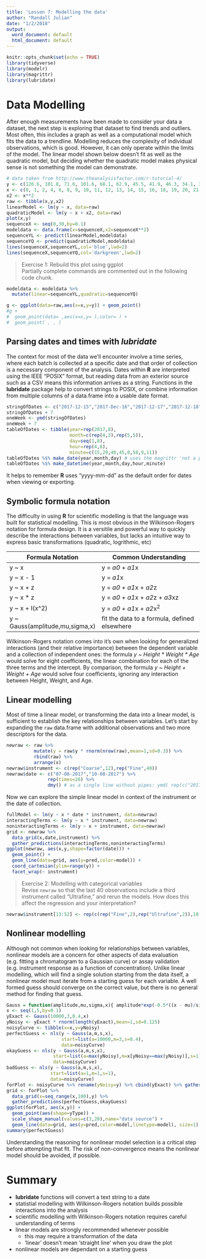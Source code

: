 ```yaml
---
title: 'Lesson 7: Modelling the data'
author: "Randall Julian"
date: "1/2/2018"
output:
  word_document: default
  html_document: default
---
```


```r
knitr::opts_chunk$set(echo = TRUE)
library(tidyverse)
library(modelr)
library(magrittr)
library(lubridate)
```

# Data Modelling
After enough measurements have been made to consider your data a dataset, the next step is exploring that dataset to find trends and outliers. Most often, this includes a graph as well as a computational model which fits the data to a trendline. Modelling reduces the complexity of individual observations, which is good. However, it can only operate within the limits of the model. The linear model shown below doesn't fit as well as the quadratic model, but deciding whether the quadratic model makes physical sense is not something the model can demonstrate.
```r
# data taken from http://www.theanalysisfactor.com/r-tutorial-4/
y <- c(126.6, 101.8, 71.6, 101.6, 68.1, 62.9, 45.5, 41.9, 46.3, 34.1, 38.2, 41.7, 24.7, 41.5, 36.6, 19.6, 22.8, 29.6, 23.5, 15.3, 13.4, 26.8, 9.8, 18.8, 25.9, 19.3)
x <- c(0, 1, 2, 4, 6, 8, 9, 10, 11, 12, 13, 14, 15, 16, 18, 19, 20, 21, 22, 24, 25, 26, 27, 28, 29, 30)
x2 <- x**2
raw <- tibble(x,y,x2)
linearModel <- lm(y ~ x, data=raw)
quadraticModel <- lm(y ~ x + x2, data=raw)
plot(x,y)
sequenceX <- seq(0,30,by=0.1)
modeldata <- data.frame(x=sequenceX,x2=sequenceX**2)
sequenceYL <- predict(linearModel,modeldata)
sequenceYQ <- predict(quadraticModel,modeldata)
lines(sequenceX,sequenceYL,col='blue',lwd=2)
lines(sequenceX,sequenceYQ,col='darkgreen',lwd=2)
```

> Exercise 1: Rebuild this plot using ggplot  
Partially complete commands are commented out in the following code chunk.

```r
modeldata <- modeldata %>%
  mutate(linear=sequenceYL,quadratic=sequenceYQ)

g <- ggplot(data=raw,aes(x=x,y=y)) + geom_point()
#g + 
#  geom_point(data= ,aes(x=x,y= ),color= ) +
#  geom_point( , , )
```

## Parsing dates and times with *lubridate*
The context for most of the data we'll encounter involve a time series, where each batch is collected at a specific date and that order of collection is a necessary component of the analysis. Dates within **R** are interpreted using the IEEE "POSIX" format, but reading data from an exterior source such as a CSV means this information arrives as a string. Functions in the **lubridate** package help to convert strings to POSIX, or combine information from multiple columns of a data.frame into a usable date format. 
```r
stringOfDates <- c("2017-12-15","2017-Dec-16","2017-12-17","2017-12-18","2017-12-19","2017-12-20","2017-12-21")
stringOfDates + 7 
oneWeek <- ymd(stringOfDates)
oneWeek + 7
tableOfDates <- tibble(year=rep(2017,8),
                       month=c(rep(4,3),rep(5,5)),
                       day=seq(1,8),
                       hour=rep(4,8),
                       minute=c(15,29,40,45,0,58,9,11))
tableOfDates %$% make_date(year,month,day) # uses the magrittr 'not a pipe' operator
tableOfDates %$% make_datetime(year,month,day,hour,minute)
```
It helps to remember **R** uses "yyyy-mm-dd" as the default order for dates when viewing or exporting.

## Symbolic formula notation
The difficulty in using **R** for scientific modelling is that the language was built for statistical modelling. This is most obvious in the Wilkinson-Rogers notation for formula design. It is a versitile and powerful way to quickly describe the interactions between variables, but lacks an intuitive way to express basic transformations (quadratic, logrithmic, etc)

Formula Notation  | Common Understanding
---------------- | --------------------
y ~ x | y = *a0* + *a1*x
y ~ x - 1 | y = *a1*x
y ~ x + z | y = *a0* + *a1*x + *a2*z
y ~ x * z | y = *a0* + *a1*x + *a2*z + *a3*xz
y ~ x + I(x^2) | y = *a0* + *a1*x + *a2*x^2^
y ~ Gauss(amplitude,mu,sigma,x) | fit the data to a formula, defined elsewhere

Wilkinson-Rogers notation comes into it's own when looking for generalized interactions (and their relative importance) between the dependent variable and a collection of independent ones: the formula _y ~ Height * Weight * Age_ would solve for eight coefficients, the linear combination for each of the three terms and the intercept. By comparison, the formula _y ~ Height + Weight + Age_ would solve four coefficients, ignoring any interaction between Height, Weight, and Age.

## Linear modelling 
Most of time a linear model, or transforming the data into a linear model, is sufficient to establish the key relationships between variables. Let's start by expanding the `raw` data.frame with additional observations and two more descriptors for the data.
```r
newraw <- raw %>% 
          mutate(y = raw$y * rnorm(nrow(raw),mean=1,sd=0.3)) %>% 
          rbind(raw) %>%
          arrange(x)
newraw$instrument <- c(rep("Coarse",12),rep("Fine",40))
newraw$date <- c("07-08-2017","10-08-2017") %>%
               rep(times=26) %>%
               dmy() # as a single line without pipes: ymd( rep(c("2017-08-07","2017-08-10"),times=26) )
```

Now we can explore the simple linear model in context of the instrument or the date of collection.
```r
fullModel <- lm(y ~ x * date * instrument, data=newraw)
interactingTerms <- lm(y ~ x * instrument, data=newraw)
noninteractingTerms <- lm(y ~ x + instrument, data=newraw)
grid <- newraw %>%
  data_grid(x,date,instrument) %>%
  gather_predictions(interactingTerms,noninteractingTerms)
ggplot(newraw, aes(x,y,shape=factor(date))) +
  geom_point() +
  geom_line(data=grid, aes(y=pred,color=model)) +
  coord_cartesian(ylim=range(y)) +
  facet_wrap(~ instrument)
```

> Exercise 2: Modelling with categorical variables  
> Revise `newraw` so that the last 40 observations include a third instrument called "Ultrafine," and rerun the models. How does this affect the regression and your interpretation?

```r
newraw$instrument[13:52] <- rep(c(rep("Fine",2),rep("Ultrafine",2)),10)

```

## Nonlinear modelling
Although not common when looking for relationships between variables, nonlinear models are a concern for other aspects of data evaluation (e.g. fitting a chromatogram to a Gaussian curve) or assay validation (e.g. instrument response as a function of concentration). Unlike linear modelling, which will find a single solution starting from the data itself, a nonlinear model must iterate from a starting guess for each variable. A well formed guess should converge on the correct value, but there is no general method for finding that guess. 
```r
Gauss = function(amplitude,mu,sigma,x){ amplitude*exp(-0.5*((x - mu)/sigma)^2) }
x <- seq(1,5,by=0.1)
yExact <- Gauss(10000,3,0.4,x)
yNoisy <- yExact * rnorm(length(yExact),mean=1,sd=0.125)
noisyCurve <- tibble(x=x,y=yNoisy)
perfectGuess <- nls(y ~ Gauss(a,m,s,x), 
                    start=list(a=10000,m=3,s=0.4),
                    data=noisyCurve)
okayGuess <- nls(y ~ Gauss(a,m,s,x), 
                 start=list(a=max(yNoisy),m=x[yNoisy==max(yNoisy)],s=1),
                 data=noisyCurve)
badGuess <- nls(y ~ Gauss(a,m,s,x), 
                start=list(a=1,m=1,s=1),
                data=noisyCurve)
forPlot <- noisyCurve %>% rename(yNoisy=y) %>% cbind(yExact) %>% gather(yType,y,-x)
grid <- forPlot %>%
  data_grid(x=seq_range(x,100),y) %>%
  gather_predictions(perfectGuess,okayGuess)
ggplot(forPlot, aes(x,y)) +
  geom_point(aes(shape=yType)) +
  scale_shape_manual(values=c(3,20),name="data source") +
  geom_line(data=grid, aes(y=pred,color=model,linetype=model), size=1) 
summary(perfectGuess)
```

Understanding the reasoning for nonlinear model selection is a critical step before attempting that fit. The risk of non-convergence means the nonlinear model should be avoided, if possible.

# Summary
* **lubridate** functions will convert a text string to a date
* statistial modelling with Wilkinson-Rogers notation builds possible interactions into the analysis
* scientific modelling with Wilkinson-Rogers notation requires careful understanding of terms
* linear models are strongly recommended whenever possible
    + this may require a transformation of the data
    + 'linear' doesn't mean 'straight line' when you draw the plot
* nonlinear models are dependant on a starting guess

